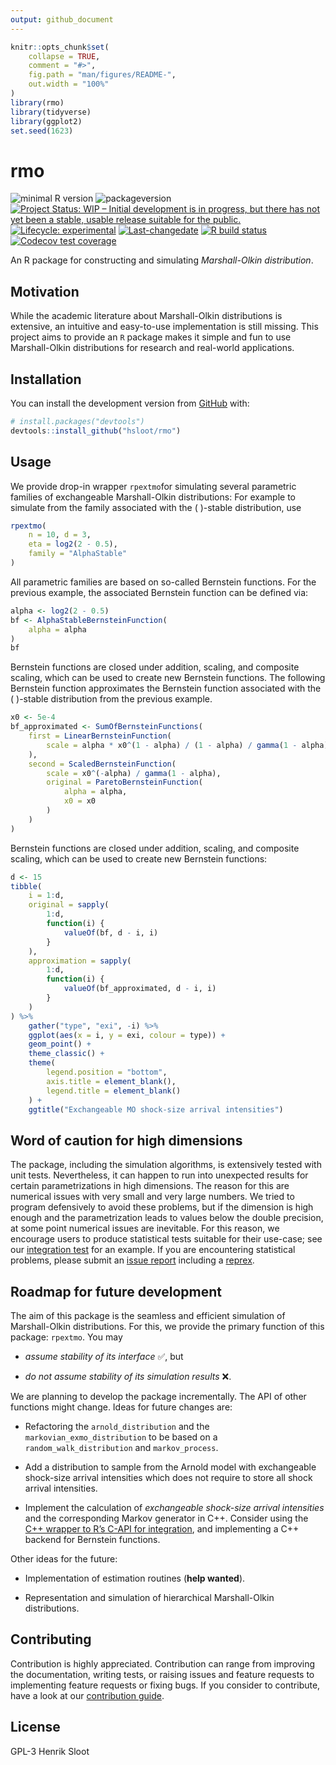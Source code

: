 ```yaml
---
output: github_document
---
```


<!-- README.md is generated from README.Rmd. Please edit that file -->

```r
knitr::opts_chunk$set(
    collapse = TRUE,
    comment = "#>",
    fig.path = "man/figures/README-",
    out.width = "100%"
)
library(rmo)
library(tidyverse)
library(ggplot2)
set.seed(1623)
```

# rmo

<!-- badges: start -->
![minimal R version](https://img.shields.io/badge/R%3E%3D-3.4.0-6666ff.svg)
![packageversion](https://img.shields.io/badge/Package%20version-`r unname(desc::desc_get("Version"))`-orange.svg?style=flat-square)
[![Project Status: WIP – Initial development is in progress, but there has not yet been a stable, usable release suitable for the public.](https://www.repostatus.org/badges/latest/wip.svg)](https://www.repostatus.org/#wip)
[![Lifecycle: experimental](https://img.shields.io/badge/lifecycle-experimental-orange.svg)](https://www.tidyverse.org/lifecycle/#experimental)
[![Last-changedate](https://img.shields.io/badge/last%20change-`r gsub('-','--', Sys.Date())`-yellowgreen.svg)](/commits/master)
[![R build status](https://github.com/hsloot/rmo/workflows/check-full/badge.svg)](https://github.com/hsloot/rmo/actions)
[![Codecov test coverage](https://codecov.io/gh/hsloot/rmo/branch/master/graph/badge.svg)](https://codecov.io/gh/hsloot/rmo?branch=main)
<!-- badges: end -->

An R package for constructing and simulating *Marshall-Olkin distribution*.


## Motivation

While the academic literature about Marshall-Olkin distributions is extensive,
an intuitive and easy-to-use implementation is still missing.
This project aims to provide an `R` package makes it simple and fun to use
Marshall-Olkin distributions for research and real-world applications.


## Installation

You can install the development version from [GitHub](https://github.com/) with:

```r
# install.packages("devtools")
devtools::install_github("hsloot/rmo")
```


## Usage

We provide drop-in wrapper `rpextmo`for simulating several parametric families
of exchangeable Marshall-Olkin distributions:
For example to simulate from the family associated with the
\( \alpha \)-stable distribution, use

```r
rpextmo(
    n = 10, d = 3,
    eta = log2(2 - 0.5),
    family = "AlphaStable"
)
```

All parametric families are based on so-called Bernstein functions.
For the previous example, the associated Bernstein function can be defined via:

```r
alpha <- log2(2 - 0.5)
bf <- AlphaStableBernsteinFunction(
    alpha = alpha
)
bf
```


Bernstein functions are closed under addition, scaling, and composite scaling,
which can be used to create new Bernstein functions.
The following Bernstein function approximates the Bernstein function associated
with the \( \alpha \)-stable distribution from the previous example.

```r
x0 <- 5e-4
bf_approximated <- SumOfBernsteinFunctions(
    first = LinearBernsteinFunction(
        scale = alpha * x0^(1 - alpha) / (1 - alpha) / gamma(1 - alpha)
    ),
    second = ScaledBernsteinFunction(
        scale = x0^(-alpha) / gamma(1 - alpha),
        original = ParetoBernsteinFunction(
            alpha = alpha,
            x0 = x0
        )
    )
)
```



Bernstein functions are closed under addition, scaling, and composite scaling,
which can be used to create new Bernstein functions:


```r
d <- 15
tibble(
    i = 1:d,
    original = sapply(
        1:d,
        function(i) {
            valueOf(bf, d - i, i)
        }
    ),
    approximation = sapply(
        1:d,
        function(i) {
            valueOf(bf_approximated, d - i, i)
        }
    )
) %>%
    gather("type", "exi", -i) %>%
    ggplot(aes(x = i, y = exi, colour = type)) +
    geom_point() +
    theme_classic() +
    theme(
        legend.position = "bottom",
        axis.title = element_blank(),
        legend.title = element_blank()
    ) +
    ggtitle("Exchangeable MO shock-size arrival intensities")
```


## Word of caution for high dimensions

The package, including the simulation algorithms, is extensively tested with
unit tests.
Nevertheless, it can happen to run into unexpected results for certain
parametrizations in high dimensions.
The reason for this  are numerical  issues with very small and very large
numbers.
We tried to program defensively to avoid these problems, but if the dimension is
high enough and the parametrization leads to values below the double precision,
at some point numerical issues are inevitable.
For this reason, we encourage users to produce statistical tests suitable for
their use-case;
see our
[integration test](https://github.com/hsloot/rmo/blob/master/other/integration-test.Rmd)
for an example.
If you are encountering statistical problems, please submit an
[issue report](https://github.com/hsloot/rmo/issues/new?assignees=&labels=bug&template=statistical_problem.md&title=%5BSTAT%5D)
including a [reprex](https://github.com/tidyverse/reprex).


## Roadmap for future development

The aim of this package is the seamless and efficient simulation of
Marshall-Olkin distributions.
For this, we provide the primary function of this package: `rpextmo`.
You may

- *assume stability of its interface* &#9989;, but

- *do not assume stability of its simulation results* &#10060;.

We are planning to develop the package incrementally.
The API of other functions might change.
Ideas for future changes are:

- Refactoring the `arnold_distribution` and the
  `markovian_exmo_distribution` to be based on a `random_walk_distribution`
  and `markov_process`.
  
- Add a distribution to sample from the Arnold model with
  exchangeable shock-size arrival intensities which does not require to store
  all shock arrival intensities.
 
- Implement the calculation of *exchangeable shock-size arrival intensities*
  and the corresponding Markov generator in C++.
  Consider using the
  [C++ wrapper to R's C-API for integration](https://github.com/hsloot/integratecpp),
  and implementing a C++ backend for Bernstein functions.

Other ideas for the future:

- Implementation of estimation routines (__help wanted__).

- Representation and simulation of hierarchical Marshall-Olkin distributions.


## Contributing

Contribution is highly appreciated. Contribution can range from improving the
documentation, writing tests, or raising issues and feature requests to
implementing feature requests or fixing bugs. If you consider to contribute,
have a look at our [contribution guide](.github/CONTRIBUTING.md).



## License

GPL-3 Henrik Sloot
